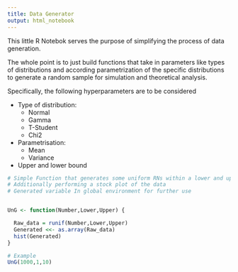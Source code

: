 ```yaml
---
title: Data Generator
output: html_notebook
---
```

This little R Notebok serves the purpose of simplifying the process of data generation.

The whole point is to just build functions that take in parameters like types of distributions and according parametrization of the specific distributions to generate a random sample for simulation and theoretical analysis.

Specifically, the following hyperparameters are to be considered

- Type of distribution:
  - Normal
  - Gamma
  - T-Student
  - Chi2
- Parametrisation:
  - Mean
  - Variance
- Upper and lower bound


```r

# Simple Function that generates some uniform RNs within a lower and upper bound
# Additionally performing a stock plot of the data
# Generated variable In global environment for further use


UnG <- function(Number,Lower,Upper) {

  Raw_data = runif(Number,Lower,Upper)
  Generated <<- as.array(Raw_data)
  hist(Generated)
}
```


```r
# Example
UnG(1000,1,10)
```